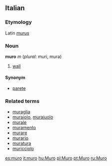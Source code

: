 ==Italian==
===Etymology===
Latin ''[[murus]]''
===Noun===
'''muro''' ''m'' (''plural'': muri, mura)

#[[wall]]

====Synonym====
*[[parete]]

===Related terms===
*[[muraglia]]
*[[muraiolo]], [[muraiuolo]]
*[[murale]]
*[[muramento]]
*[[murare]]
*[[murario]]
*[[muratura]]
*[[muricciolo]]

[[es:muro]]
[[it:muro]]
[[hu:Muro]]
[[pl:Muro]]
[[pt:Muro]]
[[ru:Muro]]